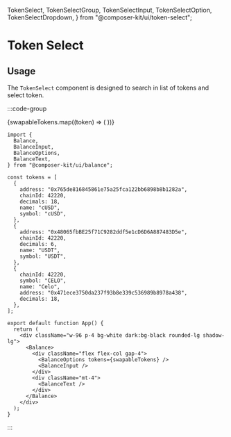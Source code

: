   TokenSelect,
  TokenSelectGroup,
  TokenSelectInput,
  TokenSelectOption,
  TokenSelectDropdown,
} from "@composer-kit/ui/token-select";

# Token Select

## Usage

The `TokenSelect` component is designed to search in list of tokens and select token.

:::code-group

<div data-title="Preview">
  <div className="flex items-center justify-center">
    <TokenSelect delayMs={300}>
      <TokenSelectDropdown placeholder="Search tokens...">
        <TokenSelectInput placeholder="Search Token" />
        <TokenSelectGroup heading="Available tokens">
          {swapableTokens.map((token) => (
            <TokenSelectOption key={token.address} token={token} />
          ))}
        </TokenSelectGroup>
      </TokenSelectDropdown>
    </TokenSelect>
  </div>
</div>

```tsx [app.tsx]
import {
  Balance,
  BalanceInput,
  BalanceOptions,
  BalanceText,
} from "@composer-kit/ui/balance";

const tokens = [
  {
    address: "0x765de816845861e75a25fca122bb6898b8b1282a",
    chainId: 42220,
    decimals: 18,
    name: "cUSD",
    symbol: "cUSD",
  },
  {
    address: "0x48065fbBE25f71C9282ddf5e1cD6D6A887483D5e",
    chainId: 42220,
    decimals: 6,
    name: "USDT",
    symbol: "USDT",
  },
  {
    chainId: 42220,
    symbol: "CELO",
    name: "Celo",
    address: "0x471ece3750da237f93b8e339c536989b8978a438",
    decimals: 18,
  },
];

export default function App() {
  return (
    <div className="w-96 p-4 bg-white dark:bg-black rounded-lg shadow-lg">
      <Balance>
        <div className="flex flex-col gap-4">
          <BalanceOptions tokens={swapableTokens} />
          <BalanceInput />
        </div>
        <div className="mt-4">
          <BalanceText />
        </div>
      </Balance>
    </div>
  );
}
```

:::
